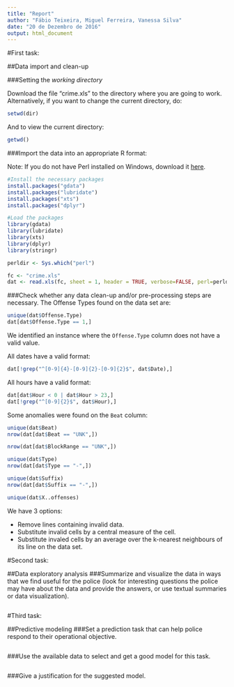 ```yaml
---
title: "Report"
author: "Fábio Teixeira, Miguel Ferreira, Vanessa Silva"
date: "20 de Dezembro de 2016"
output: html_document
---
```


#First task:

##Data import and clean-up

###Setting the *working directory*

Download the file "crime.xls" to the directory where you are going to work. Alternatively, if you want to change the current directory, do:

```r
setwd(dir)
```

And to view the current directory:

```r
getwd()
```

###Import the data into an appropriate R format:

Note: If you do not have Perl installed on Windows, download it [here](http://www.activestate.com/activeperl/downloads).

```r
#Install the necessary packages
install.packages("gdata")
install.packages("lubridate")
install.packages("xts")
install.packages("dplyr")

#Load the packages
library(gdata)
library(lubridate)
library(xts)
library(dplyr)
library(stringr)

perldir <- Sys.which("perl")

fc <- "crime.xls" 
dat <- read.xls(fc, sheet = 1, header = TRUE, verbose=FALSE, perl=perldir)
```

###Check whether any data clean-up and/or pre-processing steps are necessary.
The Offense Types found on the data set are:
```r
unique(dat$Offense.Type)
dat[dat$Offense.Type == 1,]
```
We identified an instance where the `Offense.Type` column does not have a valid value.

All dates have a valid format:
```r
dat[!grep("^[0-9]{4}-[0-9]{2}-[0-9]{2}$", dat$Date),]
```

All hours have a valid format:
```r
dat[dat$Hour < 0 | dat$Hour > 23,]
dat[!grep("^[0-9]{2}$", dat$Hour),]
```
Some anomalies were found on the `Beat` column:
```r
unique(dat$Beat)
nrow(dat[dat$Beat == "UNK",])
```

```r
nrow(dat[dat$BlockRange == "UNK",])
```
```r
unique(dat$Type)
nrow(dat[dat$Type == "-",])
```

```r
unique(dat$Suffix)
nrow(dat[dat$Suffix == "-",])
```

```r
unique(dat$X..offenses)
```

We have 3 options:

- Remove lines containing invalid data.
- Substitute invalid cells by a central measure of the cell.
- Substitute invaled cells by an average over the k-nearest neighbours of its line on the data set.

#Second task:

##Data exploratory analysis
###Summarize and visualize the data in ways that we find useful for the police (look for interesting questions the police may have about the data and provide the answers, or use textual summaries or data visualization).

```r

```

#Third task:

##Predictive modeling
###Set a prediction task that can help police respond to their operational objective. 

```r

```

###Use the available data to select and get a good model for this task.

```r

```

###Give a justification for the suggested model.
